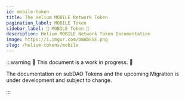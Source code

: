 ```yaml
---
id: mobile-token
title: The Helium MOBILE Network Token
pagination_label: MOBILE Token
sidebar_label: 🚧 MOBILE Token 🚧
description: Helium MOBILE Network Token Documentation
image: https://i.imgur.com/bWAbESE.png
slug: /helium-tokens/mobile
---
```



:::warning 🚧 This document is a work in progress. 🚧

The documentation on subDAO Tokens and the upcoming Migration is under development and subject to
change.

:::
